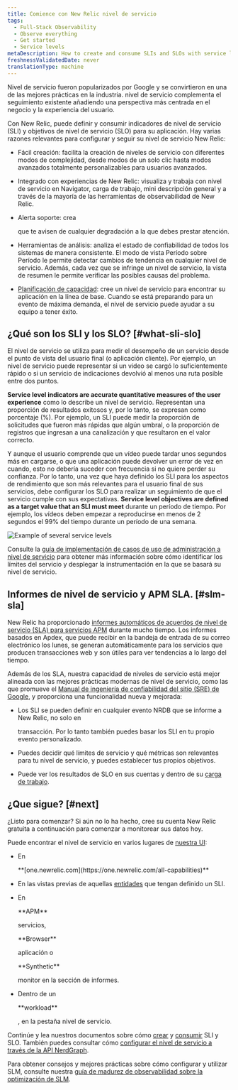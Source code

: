 ```yaml
---
title: Comience con New Relic nivel de servicio
tags:
  - Full-Stack Observability
  - Observe everything
  - Get started
  - Service levels
metaDescription: How to create and consume SLIs and SLOs with service level management in New Relic.
freshnessValidatedDate: never
translationType: machine
---
```


Nivel de servicio fueron popularizados por Google y se convirtieron en una de las mejores prácticas en la industria. nivel de servicio complementa el seguimiento existente añadiendo una perspectiva más centrada en el negocio y la experiencia del usuario.

Con New Relic, puede definir y consumir indicadores de nivel de servicio (SLI) y objetivos de nivel de servicio (SLO) para su aplicación. Hay varias razones relevantes para configurar y seguir su nivel de servicio New Relic:

* Fácil creación: facilita la creación de niveles de servicio con diferentes modos de complejidad, desde modos de un solo clic hasta modos avanzados totalmente personalizables para usuarios avanzados.

* Integrado con experiencias de New Relic: visualiza y trabaja con nivel de servicio en Navigator, carga de trabajo, mini descripción general y a través de la mayoría de las herramientas de observabilidad de New Relic.

* Alerta soporte: crea

  <InlinePopover type="alerts"/>

  que te avisen de cualquier degradación a la que debes prestar atención.

* Herramientas de análisis: analiza el estado de confiabilidad de todos los sistemas de manera consistente. El modo de vista Período sobre Período le permite detectar cambios de tendencia en cualquier nivel de servicio. Además, cada vez que se infringe un nivel de servicio, la vista de resumen le permite verificar las posibles causas del problema.

* [Planificación de capacidad](/docs/journey-demand/get-started): cree un nivel de servicio para encontrar su aplicación en la línea de base. Cuando se está preparando para un evento de máxima demanda, el nivel de servicio puede ayudar a su equipo a tener éxito.

## ¿Qué son los SLI y los SLO? [#what-sli-slo]

El nivel de servicio se utiliza para medir el desempeño de un servicio desde el punto de vista del usuario final (o aplicación cliente). Por ejemplo, un nivel de servicio puede representar si un video se cargó lo suficientemente rápido o si un servicio de indicaciones devolvió al menos una ruta posible entre dos puntos.

<DNT>**Service level indicators are accurate quantitative measures of the user experience**</DNT> como lo describe un nivel de servicio. Representan una proporción de resultados exitosos y, por lo tanto, se expresan como porcentaje (%). Por ejemplo, un SLI puede medir la proporción de solicitudes que fueron más rápidas que algún umbral, o la proporción de registros que ingresan a una canalización y que resultaron en el valor correcto.

Y aunque el usuario comprende que un vídeo puede tardar unos segundos más en cargarse, o que una aplicación puede devolver un error de vez en cuando, esto no debería suceder con frecuencia si no quiere perder su confianza. Por lo tanto, una vez que haya definido los SLI para los aspectos de rendimiento que son más relevantes para el usuario final de sus servicios, debe configurar los SLO para realizar un seguimiento de que el servicio cumple con sus expectativas. <DNT>**Service level objectives are defined as a target value that an SLI must meet**</DNT> durante un período de tiempo. Por ejemplo, los vídeos deben empezar a reproducirse en menos de 2 segundos el 99% del tiempo durante un período de una semana.

<img
  title="Example of several service levels.png"
  alt="Example of several service levels"
  src="/images/slm_screenshot-full_service-levels-overview.webp"
/>

Consulte la [guía de implementación de casos de uso de administración a nivel de servicio](/docs/new-relic-solutions/observability-maturity/uptime-performance-reliability/slm-implementation-guide/) para obtener más información sobre cómo identificar los límites del servicio y desplegar la instrumentación en la que se basará su nivel de servicio.

## Informes de nivel de servicio y APM SLA. [#slm-sla]

New Relic ha proporcionado [informes automáticos de acuerdos de nivel de servicio (SLA) para servicios APM](/docs/apm/reports/service-level-agreements/apm-sla-reports/) durante mucho tiempo. Los informes basados en Apdex, que puede recibir en la bandeja de entrada de su correo electrónico los lunes, se generan automáticamente para los servicios que producen transacciones web y son útiles para ver tendencias a lo largo del tiempo.

Además de los SLA, nuestra capacidad de niveles de servicio está mejor alineada con las mejores prácticas modernas de nivel de servicio, como las que promueve el [Manual de ingeniería de confiabilidad del sitio (SRE) de Google](https://sre.google/books/), y proporciona una funcionalidad nueva y mejorada:

* Los SLI se pueden definir en cualquier evento NRDB que se informe a New Relic, no solo en

  <InlinePopover type="apm"/>

  transacción. Por lo tanto también puedes basar los SLI en tu propio evento personalizado.

* Puedes decidir qué límites de servicio y qué métricas son relevantes para tu nivel de servicio, y puedes establecer tus propios objetivos.

* Puede ver los resultados de SLO en sus cuentas y dentro de su [carga de trabajo](/docs/new-relic-one/use-new-relic-one/workloads/workloads-isolate-resolve-incidents-faster/).

## ¿Que sigue? [#next]

¿Listo para comenzar? Si aún no lo ha hecho, cree su cuenta New Relic gratuita a continuación para comenzar a monitorear sus datos hoy.

<InlineSignup/>

Puede encontrar el nivel de servicio en varios lugares de [nuestra UI](https://one.newrelic.com):

* En

  <DNT>
    **[one.newrelic.com](https://one.newrelic.com/all-capabilities)**
  </DNT>

* En las vistas previas de aquellas [entidades](/docs/new-relic-one/use-new-relic-one/core-concepts/what-entity-new-relic/) que tengan definido un SLI.

* En

  <DNT>
    **APM**
  </DNT>

  servicios,

  <DNT>
    **Browser**
  </DNT>

  aplicación o

  <DNT>
    **Synthetic**
  </DNT>

  monitor en la sección de informes.

* Dentro de un

  <DNT>
    **workload**
  </DNT>

  , en la pestaña nivel de servicio.

Continúe y lea nuestros documentos sobre cómo [crear](/docs/service-level-management/create-slm) y [consumir](/docs/service-level-management/consume-slm) SLI y SLO. También puedes consultar cómo [configurar el nivel de servicio a través de la API NerdGraph](/docs/apis/nerdgraph/examples/nerdgraph-slm/).

Para obtener consejos y mejores prácticas sobre cómo configurar y utilizar SLM, consulte nuestra [guía de madurez de observabilidad sobre la optimización de SLM](/docs/new-relic-solutions/observability-maturity/uptime-performance-reliability/optimize-slm-guide).
